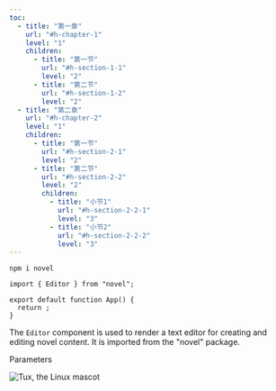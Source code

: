 ```yaml
---
toc: 
  - title: "第一章"
    url: "#h-chapter-1"
    level: "1"
    children:
      - title: "第一节"
        url: "#h-section-1-1"
        level: "2"
      - title: "第二节"
        url: "#h-section-1-2"
        level: "2"
  - title: "第二章"
    url: "#h-chapter-2"
    level: "1"
    children:
      - title: "第一节"
        url: "#h-section-2-1"
        level: "2"
      - title: "第二节"
        url: "#h-section-2-2"
        level: "2"
        children:
          - title: "小节1"
            url: "#h-section-2-2-1"
            level: "3"
          - title: "小节2"
            url: "#h-section-2-2-2"
            level: "3"
---
```



<CodeBlock language="plaintext" focus="" filename="Universal" tabid="0">

```plaintext
npm i novel
```
</CodeBlock>



<CodeBlock language="plaintext" focus="" filename="Universal" tabid="0">

```plaintext
import { Editor } from "novel";

export default function App() {
  return ;
}
```
</CodeBlock>

The <code>Editor</code> component is used to render a text editor for creating and editing novel content. It is ​&#8203;imported from the "novel" package.

Parameters

![Tux, the Linux mascot](./test3.png)